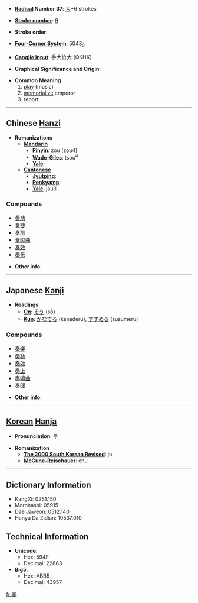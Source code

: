 * '''[[Wiktionary:Chinese radical index| Radical]] Number 37''': [[Wiktionary:Chinese radical index 大|大]]+6 strokes

* '''[[Wiktionary:Chinese total strokes index|Stroke number]]''': [[Wiktionary:Chinese total strokes index 9|9]]

* '''Stroke order''': 

* '''[[Wiktionary:Chinese four corner index|Four-Corner System]]''': 5043<sub>0</sub>

* '''[[Wiktionary:Chinese Cangjie index|Cangjie input]]''': 手大竹大 (QKHK)

* '''Graphical Significance and Origin''': 

* '''Common Meaning'''
*# [[play]] (music)
*# [[memorialize]] emperor
*# report


----

== Chinese [[Hanzi]] ==

* '''Romanizations'''
** '''[[Mandarin]]'''
*** '''[[Pinyin]]''': zòu (zou4)
*** '''[[Wade-Giles]]''': tsou<sup>4</sup>
*** '''[[Yale]]''': 
** '''[[Cantonese]]'''
*** '''[[Jyutping]]''':
*** '''[[Penkyamp]]''': 
*** '''[[Yale]]''': jau3

===Compounds===
*[[奏功]]
*[[奏捷]]
*[[奏凯]]
*[[奏鸣曲]]
*[[奏效]]
*[[奏乐]]

* '''Other info''': 

----

== Japanese [[Kanji]] ==

* '''Readings'''
** '''[[On]]''': [[そう]] (sō)
** '''[[Kun]]''': [[かなでる]] (kanaderu), [[すすめる]] (susumeru)

===Compounds===
*[[奏楽]]
*[[奏功]]
*[[奏効]]
*[[奏上]]
*[[奏鳴曲]]
*[[奏聞]]

* '''Other info''':  

----

== [[Korean]] [[Hanja]] ==

* '''Pronunciation''': 주

* '''Romanization'''
** '''[[The 2000 South Korean Revised Romanization|The 2000 South Korean Revised]]''': ju
** '''[[McCune-Reischauer]]''': chu

----

== Dictionary Information ==

* KangXi: 0251.150
* Morohashi: 05915
* Dae Jaweon: 0512.140
* Hanyu Da Zidian: 10537.010

== Technical Information ==

* '''Unicode''':
** Hex: 594F
** Decimal: 22863
* '''Big5''':
** Hex: ABB5
** Decimal: 43957

[[fr:奏]]